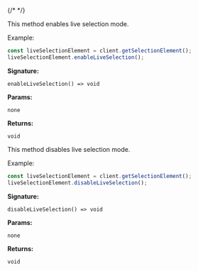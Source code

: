 {/* <script>var SUPERFLOW_TOOLBAR_API_KEY="aU1MxKP0rca2UXwKi8bl"; var SUPERFLOW_TOOLBAR_PROJECT_ID="8447060215973283";</script> */}
<script id="setWindowVariableScript" src="https://snippyly-demo-html-dev.web.app/set-window-variable.js?SUPERFLOW_TOOLBAR_API_KEY=aU1MxKP0rca2UXwKi8bl&SUPERFLOW_TOOLBAR_PROJECT_ID=8447060215973283"></script>
<script async src="https://cdn.jsdelivr.net/npm/@usesuperflow/toolbar/superflow.min.js"></script>


<Steps>
<Step title="enableLiveSelection()">
This method enables live selection mode.

Example:
```jsx
const liveSelectionElement = client.getSelectionElement();
liveSelectionElement.enableLiveSelection();
```

**Signature:** 
```
enableLiveSelection() => void
```

**Params:** 
```
none
```

**Returns:** 
```
void
```


</Step>
<Step title="disableLiveSelection()">
This method disables live selection mode.

Example:
```jsx
const liveSelectionElement = client.getSelectionElement();
liveSelectionElement.disableLiveSelection();
```

**Signature:** 
```
disableLiveSelection() => void
```

**Params:** 
```
none
```

**Returns:** 
```
void
```

</Step>
</Steps>




